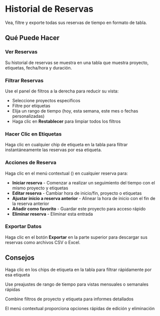 # Historial de Reservas

Vea, filtre y exporte todas sus reservas de tiempo en formato de tabla.

## Qué Puede Hacer

### Ver Reservas
Su historial de reservas se muestra en una tabla que muestra proyecto, etiquetas, fecha/hora y duración.

### Filtrar Reservas
Use el panel de filtros a la derecha para reducir su vista:
- Seleccione proyectos específicos
- Filtre por etiquetas
- Elija un rango de tiempo (hoy, esta semana, este mes o fechas personalizadas)
- Haga clic en **Restablecer** para limpiar todos los filtros

### Hacer Clic en Etiquetas
Haga clic en cualquier chip de etiqueta en la tabla para filtrar instantáneamente las reservas por esa etiqueta.

### Acciones de Reserva
Haga clic en el menú contextual (<Icon name="EllipsisVertical" />) en cualquier reserva para:
- **Iniciar reserva** - Comenzar a realizar un seguimiento del tiempo con el mismo proyecto y etiquetas
- **Editar reserva** - Cambiar hora de inicio/fin, proyecto o etiquetas
- **Ajustar inicio a reserva anterior** - Alinear la hora de inicio con el fin de la reserva anterior
- **Añadir como favorito** - Guardar este proyecto para acceso rápido
- **Eliminar reserva** - Eliminar esta entrada

### Exportar Datos
Haga clic en el botón **Exportar** en la parte superior para descargar sus reservas como archivos CSV o Excel.

## Consejos

<Tip>Haga clic en los chips de etiqueta en la tabla para filtrar rápidamente por esa etiqueta</Tip>

<Tip>Use preajustes de rango de tiempo para vistas mensuales o semanales rápidas</Tip>

<Tip>Combine filtros de proyecto y etiqueta para informes detallados</Tip>

<Tip>El menú contextual proporciona opciones rápidas de edición y eliminación</Tip>
